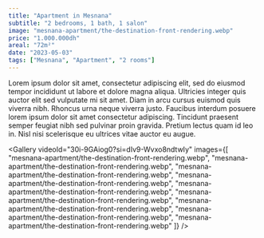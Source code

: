 ```yaml
---
title: "Apartment in Mesnana"
subtitle: "2 bedrooms, 1 bath, 1 salon"
image: "mesnana-apartment/the-destination-front-rendering.webp"
price: "1.000.000dh"
areal: "72m²"
date: "2023-05-03"
tags: ["Mesnana", "Apartment", "2 rooms"]
---
```


Lorem ipsum dolor sit amet, consectetur adipiscing elit, sed do eiusmod tempor incididunt ut labore et dolore magna aliqua. Ultricies integer quis auctor elit sed vulputate mi sit amet. Diam in arcu cursus euismod quis viverra nibh. Rhoncus urna neque viverra justo. Faucibus interdum posuere lorem ipsum dolor sit amet consectetur adipiscing. Tincidunt praesent semper feugiat nibh sed pulvinar proin gravida. Pretium lectus quam id leo in. Nisl nisi scelerisque eu ultrices vitae auctor eu augue.

<Gallery 
  videoId="30i-9GAiog0?si=dIv9-Wvxo8ndtwIy" 
  images={[
    "mesnana-apartment/the-destination-front-rendering.webp",
    "mesnana-apartment/the-destination-front-rendering.webp",
    "mesnana-apartment/the-destination-front-rendering.webp",
    "mesnana-apartment/the-destination-front-rendering.webp",
    "mesnana-apartment/the-destination-front-rendering.webp",
    "mesnana-apartment/the-destination-front-rendering.webp",
    "mesnana-apartment/the-destination-front-rendering.webp",
    "mesnana-apartment/the-destination-front-rendering.webp",
    "mesnana-apartment/the-destination-front-rendering.webp"
  ]} 
/>

